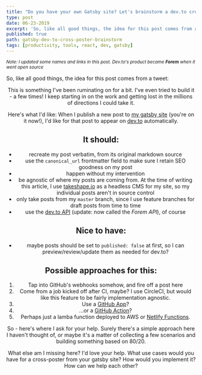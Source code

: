 ```yaml
---
title: "Do you have your own Gatsby site? Let's brainstorm a dev.to cross-poster"
type: post
date: 06-23-2019
excerpt: 'So, like all good things, the idea for this post comes from a tweet...'
published: true
path: gatsby-dev-to-cross-poster-brainstorm
tags: [productivity, tools, react, dev, gatsby]
---
```


<small>

_Note: I updated some names and links in this post. Dev.to's product became
**Forem** when it went open source_

</small>

So, like all good things, the idea for this post comes from a tweet:

<Tweet tweetLink="irreverentmike/status/1141169316273897536" align="center" />

This is something I've been ruminating on for a bit. I've even tried to build it - a few times! I keep starting in on the work and getting lost in the millions of directions I could take it.

Here's what I'd like: When I publish a new post to [my gatsby site](https://mikebifulco.com) (you're on it now!), I'd like for that post to appear on [dev.to](https://dev.to) automatically.

## It should:

- recreate my post verbatim, from its original markdown source
- use the `canonical_url` frontmatter field to make sure I retain SEO goodness on my post
- happen without my intervention
- be agnostic of where my posts are coming from. At the time of writing this article, I use [takeshape.io](https://www.takeshape.io) as a headless CMS for my site, so my individual posts aren't in source control
- only take posts from my `master` branch, since I use feature branches for draft posts from time to time
- use the [dev.to API](https://developers.forem.com/api) (update: now called the _Forem API_), of course

## Nice to have:

- maybe posts should be set to `published: false` at first, so I can preview/review/update them as needed for dev.to?

## Possible approaches for this:

1. Tap into GitHub's webhooks somehow, and fire off a post here
1. Come from a job kicked off after CI, maybe? I use CircleCI, but would like this feature to be fairly implementation agnostic.
1. Use a [GitHub App](https://developer.github.com/v3/apps/)?
1. ...or a [GitHub Action](https://github.com/mbifulco/thepraticaldev-crosspost-action)?
1. Perhaps just a lamba function deployed to AWS or [Netlify Functions](https://functions.netlify.com/).

So - here's where I ask for your help. Surely there's a simple approach here I haven't thought of, or maybe it's a matter of collecting a few scenarios and building something based on 80/20.

What else am I missing here? I'd love your help. What use cases would you have for a cross-poster from your gatsby site? How would you implement it? How can we help each other?
